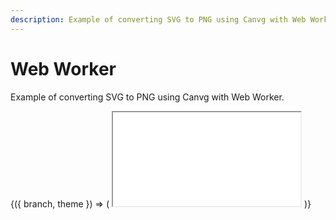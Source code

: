 ```yaml
---
description: Example of converting SVG to PNG using Canvg with Web Worker.
---
```



# Web Worker

Example of converting SVG to PNG using Canvg with Web Worker.

<ContextProvider>
  {({ branch, theme }) => (
    <iframe
      src={`https://codesandbox.io/embed/github/canvg/canvg/tree/${branch}/sandboxes/worker?fontsize=14&hidenavigation=1&module=%2Fworker.js&theme=${theme}`}
      style={{
        width: '100%',
        height: '500px',
        border: 0,
        borderRadius: '4px',
        overflow: 'hidden',
      }}
      title='canvg/canvg usage example'
      allow='accelerometer; ambient-light-sensor; camera; encrypted-media; geolocation; gyroscope; hid; microphone; midi; payment; usb; vr; xr-spatial-tracking'
      sandbox='allow-forms allow-modals allow-popups allow-presentation allow-same-origin allow-scripts'
    ></iframe>
  )}
</ContextProvider>
